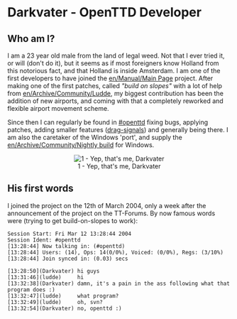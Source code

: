 {{en/Infobox Developer|
realname=Thomas Farago|
birthyear=1982|
codingspec=Windows Porter. Project Leader.|
currentstat=Active|
website=None|
}}
=Darkvater - OpenTTD Developer=


==Who am I?==
I am a 23 year old male from the land of legal weed. Not that I ever tried it, or will (don't do it), but it seems as if most foreigners know Holland from this notorious fact, and that Holland is inside Amsterdam. I am one of the first developers to have joined the [[en/Manual/Main Page]] project. After making one of the first patches, called ''"build on slopes"'' with a lot of help from [[en/Archive/Community/Ludde]], my biggest contribution has been the addition of new airports, and coming with that a completely reworked and flexible airport movement scheme.

Since then I can regularly be found in [irc://irc.freenode.net/#openttd #openttd] fixing bugs, applying patches, adding smaller features ([[en/Manual/Signals|drag-signals]]) and generally being there. I am also the caretaker of the Windows 'port', and supply the [[en/Archive/Community/Nightly build]] for Windows.

<center>[[File:en/Darthvater.jpeg|center|frame|1 - Yep, that's me, Darkvater]]</center>

==His first words==
I joined the project on the 12th of March 2004, only a week after the announcement of the project on the TT-Forums. By now famous words were (trying to get build-on-slopes to work):

<pre>Session Start: Fri Mar 12 13:28:44 2004
Session Ident: #openttd
[13:28:44] Now talking in: (#openttd)
[13:28:44] Users: (14), Ops: 14(0/0%), Voiced: (0/0%), Regs: (3/10%)
[13:28:44] Join synced in: (0.03) secs

[13:28:50](Darkvater) hi guys
[13:31:46](ludde)     hi
[13:32:38](Darkvater) damn, it's a pain in the ass following what that program does :)
[13:32:47](ludde)     what program?
[13:32:49](ludde)     oh, svn?
[13:32:54](Darkvater) no, openttd :)</pre>
